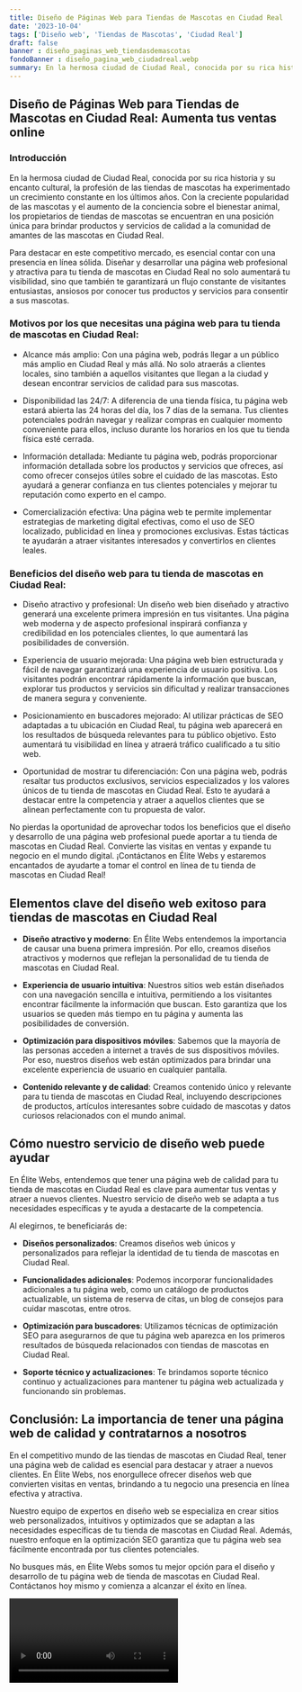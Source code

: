 ```yaml
---
title: Diseño de Páginas Web para Tiendas de Mascotas en Ciudad Real
date: '2023-10-04'
tags: ['Diseño web', 'Tiendas de Mascotas', 'Ciudad Real']
draft: false
banner : diseño_paginas_web_tiendasdemascotas
fondoBanner : diseño_pagina_web_ciudadreal.webp
summary: En la hermosa ciudad de Ciudad Real, conocida por su rica historia y su encanto cultural, la profesión de las tiendas de mascotas ha experimentado un crecimiento constante en los últimos años. Con la creciente popularidad de las mascotas y el aumento de la conciencia sobre el bienestar animal, los propietarios de tiendas de mascotas se encuentran en una posición única para brindar productos y servicios de calidad a la comunidad de amantes de las mascotas en Ciudad Real.
---
```


## Diseño de Páginas Web para Tiendas de Mascotas en Ciudad Real: Aumenta tus ventas online

### Introducción

En la hermosa ciudad de Ciudad Real, conocida por su rica historia y su encanto cultural, la profesión de las tiendas de mascotas ha experimentado un crecimiento constante en los últimos años. Con la creciente popularidad de las mascotas y el aumento de la conciencia sobre el bienestar animal, los propietarios de tiendas de mascotas se encuentran en una posición única para brindar productos y servicios de calidad a la comunidad de amantes de las mascotas en Ciudad Real.

Para destacar en este competitivo mercado, es esencial contar con una presencia en línea sólida. Diseñar y desarrollar una página web profesional y atractiva para tu tienda de mascotas en Ciudad Real no solo aumentará tu visibilidad, sino que también te garantizará un flujo constante de visitantes entusiastas, ansiosos por conocer tus productos y servicios para consentir a sus mascotas.

### Motivos por los que necesitas una página web para tu tienda de mascotas en Ciudad Real:

- Alcance más amplio: Con una página web, podrás llegar a un público más amplio en Ciudad Real y más allá. No solo atraerás a clientes locales, sino también a aquellos visitantes que llegan a la ciudad y desean encontrar servicios de calidad para sus mascotas.

- Disponibilidad las 24/7: A diferencia de una tienda física, tu página web estará abierta las 24 horas del día, los 7 días de la semana. Tus clientes potenciales podrán navegar y realizar compras en cualquier momento conveniente para ellos, incluso durante los horarios en los que tu tienda física esté cerrada.

- Información detallada: Mediante tu página web, podrás proporcionar información detallada sobre los productos y servicios que ofreces, así como ofrecer consejos útiles sobre el cuidado de las mascotas. Esto ayudará a generar confianza en tus clientes potenciales y mejorar tu reputación como experto en el campo.

- Comercialización efectiva: Una página web te permite implementar estrategias de marketing digital efectivas, como el uso de SEO localizado, publicidad en línea y promociones exclusivas. Estas tácticas te ayudarán a atraer visitantes interesados ​​y convertirlos en clientes leales.

### Beneficios del diseño web para tu tienda de mascotas en Ciudad Real:

- Diseño atractivo y profesional: Un diseño web bien diseñado y atractivo generará una excelente primera impresión en tus visitantes. Una página web moderna y de aspecto profesional inspirará confianza y credibilidad en los potenciales clientes, lo que aumentará las posibilidades de conversión.

- Experiencia de usuario mejorada: Una página web bien estructurada y fácil de navegar garantizará una experiencia de usuario positiva. Los visitantes podrán encontrar rápidamente la información que buscan, explorar tus productos y servicios sin dificultad y realizar transacciones de manera segura y conveniente.

- Posicionamiento en buscadores mejorado: Al utilizar prácticas de SEO adaptadas a tu ubicación en Ciudad Real, tu página web aparecerá en los resultados de búsqueda relevantes para tu público objetivo. Esto aumentará tu visibilidad en línea y atraerá tráfico cualificado a tu sitio web.

- Oportunidad de mostrar tu diferenciación: Con una página web, podrás resaltar tus productos exclusivos, servicios especializados y los valores únicos de tu tienda de mascotas en Ciudad Real. Esto te ayudará a destacar entre la competencia y atraer a aquellos clientes que se alinean perfectamente con tu propuesta de valor.

No pierdas la oportunidad de aprovechar todos los beneficios que el diseño y desarrollo de una página web profesional puede aportar a tu tienda de mascotas en Ciudad Real. Convierte las visitas en ventas y expande tu negocio en el mundo digital. ¡Contáctanos en Élite Webs y estaremos encantados de ayudarte a tomar el control en línea de tu tienda de mascotas en Ciudad Real!


<GifSeo />

<Cta />

## Elementos clave del diseño web exitoso para tiendas de mascotas en Ciudad Real

- **Diseño atractivo y moderno**: En Élite Webs entendemos la importancia de causar una buena primera impresión. Por ello, creamos diseños atractivos y modernos que reflejan la personalidad de tu tienda de mascotas en Ciudad Real.

- **Experiencia de usuario intuitiva**: Nuestros sitios web están diseñados con una navegación sencilla e intuitiva, permitiendo a los visitantes encontrar fácilmente la información que buscan. Esto garantiza que los usuarios se queden más tiempo en tu página y aumenta las posibilidades de conversión.

- **Optimización para dispositivos móviles**: Sabemos que la mayoría de las personas acceden a internet a través de sus dispositivos móviles. Por eso, nuestros diseños web están optimizados para brindar una excelente experiencia de usuario en cualquier pantalla.

- **Contenido relevante y de calidad**: Creamos contenido único y relevante para tu tienda de mascotas en Ciudad Real, incluyendo descripciones de productos, artículos interesantes sobre cuidado de mascotas y datos curiosos relacionados con el mundo animal.

## Cómo nuestro servicio de diseño web puede ayudar

En Élite Webs, entendemos que tener una página web de calidad para tu tienda de mascotas en Ciudad Real es clave para aumentar tus ventas y atraer a nuevos clientes. Nuestro servicio de diseño web se adapta a tus necesidades específicas y te ayuda a destacarte de la competencia.

Al elegirnos, te beneficiarás de:

- **Diseños personalizados**: Creamos diseños web únicos y personalizados para reflejar la identidad de tu tienda de mascotas en Ciudad Real.

- **Funcionalidades adicionales**: Podemos incorporar funcionalidades adicionales a tu página web, como un catálogo de productos actualizable, un sistema de reserva de citas, un blog de consejos para cuidar mascotas, entre otros.

- **Optimización para buscadores**: Utilizamos técnicas de optimización SEO para asegurarnos de que tu página web aparezca en los primeros resultados de búsqueda relacionados con tiendas de mascotas en Ciudad Real.

- **Soporte técnico y actualizaciones**: Te brindamos soporte técnico continuo y actualizaciones para mantener tu página web actualizada y funcionando sin problemas.

## Conclusión: La importancia de tener una página web de calidad y contratarnos a nosotros

En el competitivo mundo de las tiendas de mascotas en Ciudad Real, tener una página web de calidad es esencial para destacar y atraer a nuevos clientes. En Élite Webs, nos enorgullece ofrecer diseños web que convierten visitas en ventas, brindando a tu negocio una presencia en línea efectiva y atractiva.

Nuestro equipo de expertos en diseño web se especializa en crear sitios web personalizados, intuitivos y optimizados que se adaptan a las necesidades específicas de tu tienda de mascotas en Ciudad Real. Además, nuestro enfoque en la optimización SEO garantiza que tu página web sea fácilmente encontrada por tus clientes potenciales.

No busques más, en Élite Webs somos tu mejor opción para el diseño y desarrollo de tu página web de tienda de mascotas en Ciudad Real. Contáctanos hoy mismo y comienza a alcanzar el éxito en línea.

<Video />

<CtaBot job='Tiendas de Mascotas' city='Ciudad Real'/>

<Gmaps query='Ciudad Real+españa+maps' />